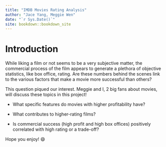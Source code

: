 ```yaml
--- 
title: "IMDB Movies Rating Analysis"
author: "Jace Yang, Meggie Wen"
date: "`r Sys.Date()`"
site: bookdown::bookdown_site
---
```


# Introduction

While liking a film or not seems to be a very subjective matter, the commercial process of the film appears to generate a plethora of objective statistics, like box office, rating. Are these numbers behind the scenes link to the various factors that make a movie more successful than others?

This question piqued our interest. Meggie and I, 2 big fans about movies, will discuss these topics in this project!

- What specific features do movies with higher profitability have?

- What contributes to higher-rating films?

- Is commercial success (high profit and high box offices) positively correlated with high rating or a trade-off?

Hope you enjoy! 😄